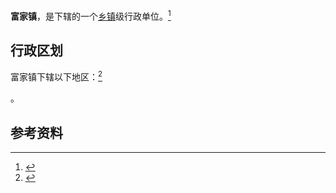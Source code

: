 {{中国乡级行政区|21/03/21/106/000}}

'''富家镇'''，是{{PRC admin/fullname|21/03/21/106/000|3}}下辖的一个[[乡镇|乡镇]]级行政单位。<ref>{{PRC admin/ref sgc|{{PRC admin/parent|21/03/21/106/000}}}}</ref>

== 行政区划 ==

富家镇下辖以下地区：<ref>{{PRC admin/ref sgc|21/03/21/106/000}}</ref>

{{PRC admin/children|21/03/21/106/000}}。

== 参考资料 ==

{{reflist}}

{{行政区划小作品}}
{{PRC admin/navcat|21/03/21/106/000}}